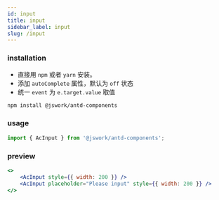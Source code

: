 ```yaml
---
id: input
title: input
sidebar_label: input
slug: /input
---
```


### installation
- 直接用 `npm` 或者 `yarn` 安装。
- 添加 `autoComplete` 属性，默认为 `off` 状态
- 统一 `event` 为 `e.target.value` 取值

```bash npm2yarn
npm install @jswork/antd-components
```

### usage
```js
import { AcInput } from '@jswork/antd-components';
```

### preview
```jsx live
<>
    <AcInput style={{ width: 200 }} />
    <AcInput placeholder="Please input" style={{ width: 200 }} />
</>
```